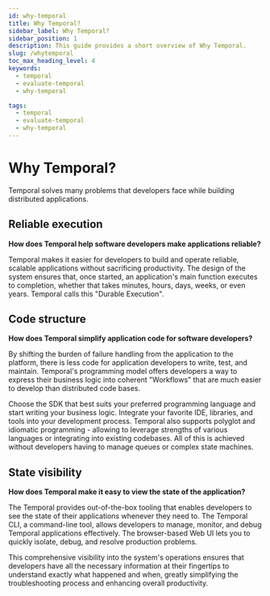 ```yaml
---
id: why-temporal
title: Why Temporal?
sidebar_label: Why Temporal?
sidebar_position: 1
description: This guide provides a short overview of Why Temporal.
slug: /whytemporal
toc_max_heading_level: 4
keywords:
  - temporal
  - evaluate-temporal
  - why-temporal

tags:
  - temporal
  - evaluate-temporal
  - why-temporal
---
```


# Why Temporal?

Temporal solves many problems that developers face while building distributed applications.

## Reliable execution

<!--
Requirement: mention Durable Execution-->

**How does Temporal help software developers make applications reliable?**

Temporal makes it easier for developers to build and operate reliable, scalable applications without sacrificing productivity.
The design of the system ensures that, once started, an application's main function executes to completion, whether that takes minutes, hours, days, weeks, or even years.
Temporal calls this "Durable Execution".

## Code structure

**How does Temporal simplify application code for software developers?**

By shifting the burden of failure handling from the application to the platform, there is less code for application developers to write, test, and maintain.
Temporal's programming model offers developers a way to express their business logic into coherent "Workflows" that are much easier to develop than distributed code bases.

Choose the SDK that best suits your preferred programming language and start writing your business logic. Integrate your favorite IDE, libraries, and tools into your development process.
Temporal also supports polyglot and idiomatic programming - allowing to leverage strengths of various languages or integrating into existing codebases.
All of this is achieved without developers having to manage queues or complex state machines.

## State visibility

**How does Temporal make it easy to view the state of the application?**

The Temporal provides out-of-the-box tooling that enables developers to see the state of their applications whenever they need to.
The Temporal CLI, a command-line tool, allows developers to manage, monitor, and debug Temporal applications effectively. The browser-based Web UI lets you to quickly isolate, debug, and resolve production problems.

This comprehensive visibility into the system's operations ensures that developers have all the necessary information at their fingertips to understand exactly what happened and when, greatly simplifying the troubleshooting process and enhancing overall productivity.
